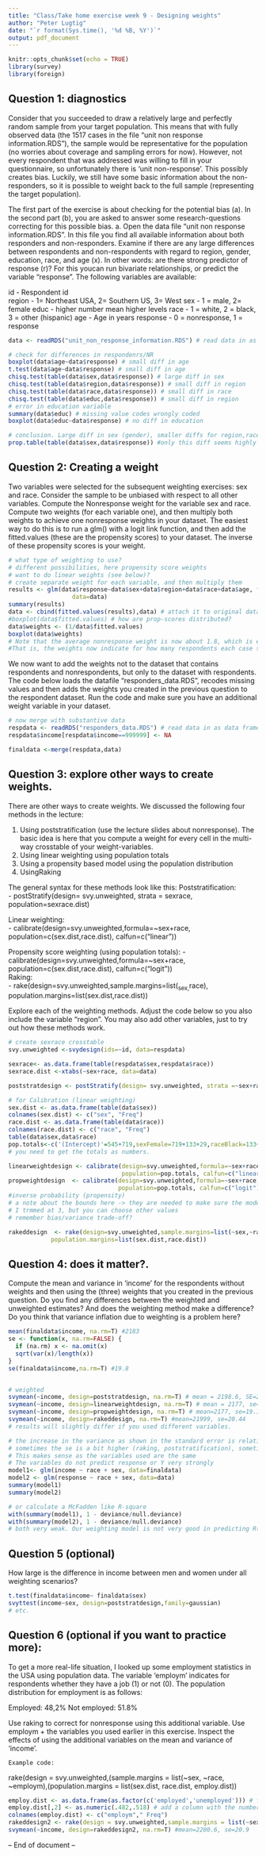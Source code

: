 ```yaml
---
title: "Class/Take home exercise week 9 - Designing weights"
author: "Peter Lugtig"
date: "`r format(Sys.time(), '%d %B, %Y')`"
output: pdf_document
---
```


```r
knitr::opts_chunk$set(echo = TRUE)
library(survey)
library(foreign)
```

## Question 1: diagnostics
Consider that you succeeded to draw a relatively large and perfectly random sample from your target population. This means that with fully observed data 
(the 1517 cases in the file “unit non response information.RDS”), the sample would be representative for the population (no worries about coverage and sampling errors for now). 
However, not every respondent that was addressed was willing to fill in your questionnaire, so unfortunately there is ‘unit non-response’. This possibly creates bias. 
Luckily, we still have some basic information about the non-responders, so it is possible to weight back to the full sample (representing the target population).

The first part of the exercise is about checking for the potential bias (a). In the second part (b), you are asked to answer some research-questions correcting for this possible bias.
a.	Open the data file “unit non response information.RDS”. In this file you find all available information about both responders and non-responders. 
Examine if there are any large differences between respondents and non-respondents with regard to region, gender, education, race, and age (x). In other words: are there strong predictor of response (r)? For this youcan run bivariate relationships, or predict the variable "response".
The following variables are available:

id - Respondent id  
region - 1= Northeast USA, 2= Southern US, 3= West 
sex - 1 = male, 2= female
educ - higher number mean higher levels
race - 1 = white, 2 = black, 3 = other (hispanic)
age - Age in years
response - 0 = nonresponse, 1 = response

```r
data <- readRDS("unit_non_response_information.RDS") # read data in as data frame

# check for differences in respondenrs/NR 
boxplot(data$age~data$response) # small diff in age
t.test(data$age~data$response) # small diff in age
chisq.test(table(data$sex,data$response)) # large diff in sex
chisq.test(table(data$region,data$response)) # small diff in region
chisq.test(table(data$race,data$response)) # small diff in race
chisq.test(table(data$educ,data$response)) # small diff in region
# error in education variable
summary(data$educ) # missing value codes wrongly coded
boxplot(data$educ~data$response) # no diff in education

# conclusion. Large diff in sex (gender), smaller diffs for region,race and age. 
prop.table(table(data$sex,data$response)) #only this diff seems highly relevant.
```

## Question 2: Creating a weight    
Two variables were selected for the subsequent weighting exercises: sex and race. Consider the sample to be unbiased with respect to all other variables. 
Compute the Nonresponse weight for the variable sex and race. Compute two weights (for each variable one), and then multiply both weights to achieve one nonresponse weights in your dataset. The easiest way to do this is to run a glm() with a logit link function, and then add the fitted.values (these are the propensity scores) to your dataset. The inverse of these propensity scores is your weight.

```r
# what type of weighting to use?
# different possibilities, here propensity score weights
# want to do linear weights (see below)? 
# create separate weight for each variable, and then multiply them
results <- glm(data$response~data$sex+data$region+data$race+data$age, family=binomial(),
                  data=data)
summary(results)
data <- cbind(fitted.values(results),data) # attach it to original dataset
#boxplot(data$fitted.values) # how are prop-scores distributed?
data$weights <- (1/data$fitted.values)
boxplot(data$weights)
# Note that the average nonresponse weight is now about 1.8, which is equal to the inverse of the response rate (1517/832). 
#That is, the weights now indicate for how many respondents each case stands

```

We now want to add the weights not to the dataset that contains respondents and nonrespondents, but only to the dataset with respondents. The code below loads the datafile "responders_data.RDS", recodes missing values and then adds the weights you created in the previous question to the respondent dataset. Run the code and make sure you have an additional weight variable in your dataset.

```r
# now merge with substantive data 
respdata <- readRDS("responders_data.RDS") # read data in as data frame
respdata$income[respdata$income==999999] <- NA

finaldata <-merge(respdata,data)
```  

## Question 3: explore other ways to create weights. 
There are other ways to create weights. We discussed the following four methods in the lecture:

1.	Using poststratification (use the lecture slides about nonresponse). The basic idea is here that you compute a weight for every cell in the multi-way crosstable of your weight-variables.  
2. Using linear weighting using population totals
3. Using a propensity based model using the population distribution
4. UsingRaking

The general syntax for these methods look like this:
Poststratification:  
- postStratify(design= svy.unweighted, strata = sexrace, population=sexrace.dist)  

Linear weighting:  
-	calibrate(design=svy.unweighted,formula=~sex+race, population=c(sex.dist,race.dist), calfun=c(“linear”))  

Propensity score weighting (using population totals):
-	calibrate(design=svy.unweighted,formula=~sex+race, population=c(sex.dist,race.dist), calfun=c(“logit”))  
Raking:  
- rake(design=svy.unweighted,sample.margins=list(~sex,~race), population.margins=list(sex.dist,race.dist))  

Explore each of the weighting methods. Adjust the code below so you also include the variable "region". You may also add other variables, just to try out how these methods work.
```r
# create sexrace crosstable
svy.unweighted <-svydesign(ids=~id, data=respdata)

sexrace<- as.data.frame(table(respdata$sex,respdata$race))
sexrace.dist <-xtabs(~sex+race, data=data)

poststratdesign <- postStratify(design= svy.unweighted, strata =~sex+race, population=sexrace.dist) 

# for Calibration (linear weighting)
sex.dist <- as.data.frame(table(data$sex))
colnames(sex.dist) <- c("sex", "Freq")
race.dist <- as.data.frame(table(data$race))
colnames(race.dist) <- c("race", "Freq")
table(data$sex,data$race)
pop.totals<-c('(Intercept)'=545+719,sexFemale=719+133+29,raceBlack=133+71,raceOther=20+29) 
# you need to get the totals as numbers.

linearweightdesign <- calibrate(design=svy.unweighted,formula=~sex+race, 
                                population=pop.totals, calfun=c("linear")) #linear weighting
propweightdesign  <- calibrate(design=svy.unweighted,formula=~sex+race, 
                               population=pop.totals, calfun=c("logit"), bounds=c(0.3,3)) 
#inverse probability (propensity) 
# a note about the bounds here -> they are needed to make sure the model converges. 
# I trmmed at 3, but you can choose other values 
# remember bias/variance trade-off?

rakeddesign  <- rake(design=svy.unweighted,sample.margins=list(~sex,~race),
            population.margins=list(sex.dist,race.dist)) 
```

## Question 4: does it matter?.
Compute the mean and variance in ‘income’ for the respondents without weights and then using the (three) weights that you created in the previous question. Do you find any differences between the weighted and unweighted estimates? And does the weighting method make a difference? Do you think that variance inflation due to weighting is a problem here?

```r
mean(finaldata$income, na.rm=T) #2183
se <- function(x, na.rm=FALSE) {
  if (na.rm) x <- na.omit(x)
  sqrt(var(x)/length(x))
}
se(finaldata$income,na.rm=T) #19.8


# weighted
svymean(~income, design=poststratdesign, na.rm=T) # mean = 2198.6, SE=20.45
svymean(~income, design=linearweightdesign, na.rm=T) # mean = 2177, se=19.13
svymean(~income, design=propweightdesign, na.rm=T) # mean=2177, se=19.137
svymean(~income, design=rakeddesign, na.rm=T) #mean=21999, se=20.44
# results will slightly differ if you used different variables.

# the increase in the variance as shown in the standard error is relatively modest in all scenarios.
# sometimes the se is a bit higher (raking, poststratification), sometimes it is a bit lower (linear and ps weighting), but overall, the difference is quite small really (about 1 euro). 
# This makes sense as the variables used are the same
# The variables do not predict response or Y very strongly
model1<- glm(income ~ race + sex, data=finaldata)
model2 <- glm(response ~ race + sex, data=data)
summary(model1)
summary(model2)

# or calculate a McFadden like R-square
with(summary(model1), 1 - deviance/null.deviance)
with(summary(model2), 1 - deviance/null.deviance)
# both very weak. Our weighting model is not very good in predicting R(esponse) and Y.

```

## Question 5 (optional)
How large is the difference in income between men and women under all weighting scenarios?

```r
t.test(finaldata$income~ finaldata$sex)
svyttest(income~sex, design=poststratdesign,family=gaussian)
# etc.
```

## Question 6	(optional if you want to practice more):
To get a more real-life situation, I looked up some employment statistics in the USA using population data. The variable ‘employm’ indicates for respondents whether they have a job (1) or not (0). The population distribution for employment is as follows:

Employed: 48,2%
Not employed: 51.8%

Use raking to correct for nonresponse using this additional variable. Use employm + the variables you used earlier in this exercise. Inspect the effects of using the additional variables on the mean and variance of ‘income’.

	Example code:
rake(design = svy.unweighted,(sample.margins = list(~sex, ~race, ~employm),(population.margins = list(sex.dist, race.dist, employ.dist))

```r
employ.dist <- as.data.frame(as.factor(c('employed','unemployed'))) # factors as in dataset
employ.dist[,2] <- as.numeric(.482,.518) # add a column with the numbers
colnames(employ.dist) <- c("employm"," Freq")
rakeddesign2 <- rake(design = svy.unweighted,sample.margins = list(~sex, ~race, ~employm),population.margins = list(sex.dist, race.dist, employ.dist)) # rake
svymean(~income, design=rakeddesign2, na.rm=T) #mean=2200.6, se=20.9
```


-- End of document --